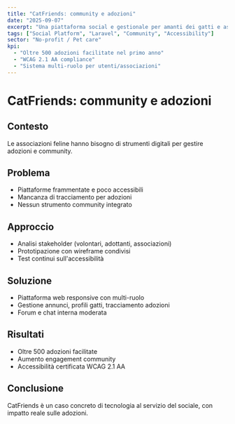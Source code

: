 ```yaml
---
title: "CatFriends: community e adozioni"
date: "2025-09-07"
excerpt: "Una piattaforma social e gestionale per amanti dei gatti e associazioni."
tags: ["Social Platform", "Laravel", "Community", "Accessibility"]
sector: "No-profit / Pet care"
kpi:
  - "Oltre 500 adozioni facilitate nel primo anno"
  - "WCAG 2.1 AA compliance"
  - "Sistema multi-ruolo per utenti/associazioni"
---
```


# CatFriends: community e adozioni

## Contesto
Le associazioni feline hanno bisogno di strumenti digitali per gestire adozioni e community.

## Problema
- Piattaforme frammentate e poco accessibili  
- Mancanza di tracciamento per adozioni  
- Nessun strumento community integrato  

## Approccio
- Analisi stakeholder (volontari, adottanti, associazioni)  
- Prototipazione con wireframe condivisi  
- Test continui sull'accessibilità  

## Soluzione
- Piattaforma web responsive con multi-ruolo  
- Gestione annunci, profili gatti, tracciamento adozioni  
- Forum e chat interna moderata  

## Risultati
- Oltre 500 adozioni facilitate  
- Aumento engagement community  
- Accessibilità certificata WCAG 2.1 AA  

## Conclusione
CatFriends è un caso concreto di tecnologia al servizio del sociale, con impatto reale sulle adozioni.